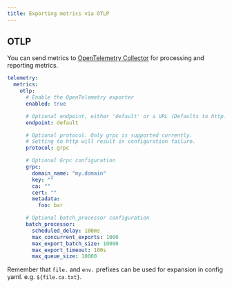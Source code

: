 ```yaml
---
title: Exporting metrics via OTLP
---
```



## OTLP

You can send metrics to [OpenTelemetry Collector](https://opentelemetry.io/docs/collector/) for processing and reporting metrics.

```yaml title="router.yaml"
telemetry:
  metrics:
    otlp:
      # Enable the OpenTelemetry exporter
      enabled: true

      # Optional endpoint, either 'default' or a URL (Defaults to http://127.0.0.1:4317 for gRPC and http://127.0.0.1:4318 for HTTP)
      endpoint: default

      # Optional protocol. Only grpc is supported currently.
      # Setting to http will result in configuration failure.
      protocol: grpc

      # Optional Grpc configuration
      grpc:
        domain_name: "my.domain"
        key: ""
        ca: ""
        cert: ""
        metadata:
          foo: bar

      # Optional batch_processor configuration
      batch_processor:
        scheduled_delay: 100ms
        max_concurrent_exports: 1000
        max_export_batch_size: 10000
        max_export_timeout: 100s
        max_queue_size: 10000
```

Remember that `file.` and `env.` prefixes can be used for expansion in config yaml. e.g. `${file.ca.txt}`.

